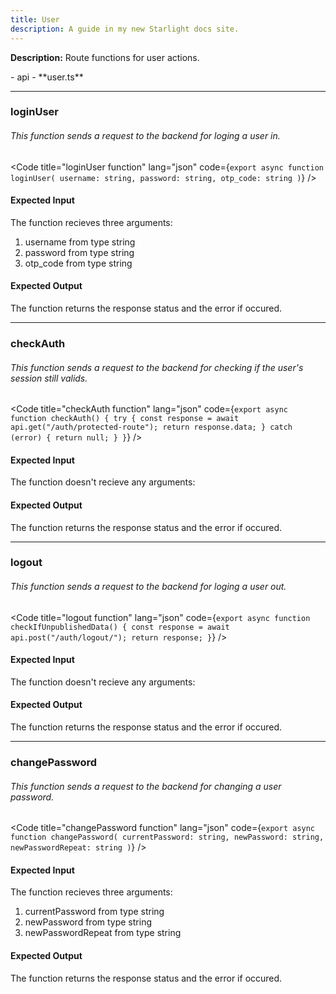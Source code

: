 ```yaml
---
title: User
description: A guide in my new Starlight docs site.
---
```



**Description:** Route functions for user actions.

<FileTree>
- api
  - **user.ts**
</FileTree>

---

### loginUser

###### This function sends a request to the backend for loging a user in.  

<Code
  title="loginUser function"
  lang="json"
  code={`
        export async function loginUser(
        username: string,
        password: string,
        otp_code: string
      )
    `}
/>

#### Expected Input
  
  The function recieves three arguments: 
  1. username from type string
  2. password from type string
  3. otp_code from type string

#### Expected Output

  The function returns the response status and the error if occured.

---

### checkAuth

###### This function sends a request to the backend for checking if the user's session still valids.  

<Code
  title="checkAuth function"
  lang="json"
  code={`
        export async function checkAuth() {
          try {
            const response = await api.get("/auth/protected-route");
            return response.data;
          } catch (error) {
            return null;
          }
        }
    `}
/>

#### Expected Input
  
  The function doesn't recieve any arguments: 

#### Expected Output

  The function returns the response status and the error if occured.

---

### logout

###### This function sends a request to the backend for loging a user out.  

<Code
  title="logout function"
  lang="json"
  code={`
        export async function checkIfUnpublishedData() {
          const response = await api.post("/auth/logout/");
          return response;
        }
    `}
/>

#### Expected Input
  
   The function doesn't recieve any arguments: 

#### Expected Output

  The function returns the response status and the error if occured.

---

### changePassword

###### This function sends a request to the backend for changing a user password.  

<Code
  title="changePassword function"
  lang="json"
  code={`
        export async function changePassword(
          currentPassword: string,
          newPassword: string,
          newPasswordRepeat: string
        )
    `}
/>

#### Expected Input
  
  The function recieves three arguments: 
  1. currentPassword from type string
  2. newPassword from type string
  3. newPasswordRepeat from type string

#### Expected Output

  The function returns the response status and the error if occured.
